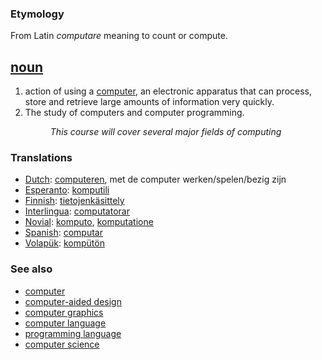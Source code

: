 === Etymology ===
From Latin ''computare'' meaning to count or compute.

== [[noun]] ==
#action of using a [[computer]], an electronic apparatus that can process, store and retrieve large amounts of information very quickly.
# The study of computers and computer programming.
#:''This course will cover several major fields of computing''

===Translations===
*[[Dutch]]: [[computeren]], met de computer werken/spelen/bezig zijn
*[[Esperanto]]: [[komputili]]
*[[Finnish]]: [[tietojenkäsittely]]
*[[Interlingua]]: [[computatorar]]
*[[Novial]]: [[komputo]], [[komputatione]]
*[[Spanish]]: [[computar]]
*[[Volapük]]: [[kompütön]]

=== See also ===
*[[computer]]
*[[computer-aided design]]
*[[computer graphics]]
*[[computer language]]
*[[programming language]]
*[[computer science]]